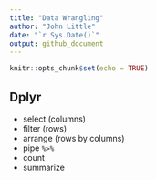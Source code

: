 ```yaml
---
title: "Data Wrangling"
author: "John Little"
date: "`r Sys.Date()`"
output: github_document
---
```


<!-- README.md is autogenerated from README.Rmd.  Please only edit README.Rmd -->

```r
knitr::opts_chunk$set(echo = TRUE)
```

## Dplyr

- select (columns)
- filter (rows)
- arrange (rows by columns)
- pipe `%>%`
- count
- summarize
